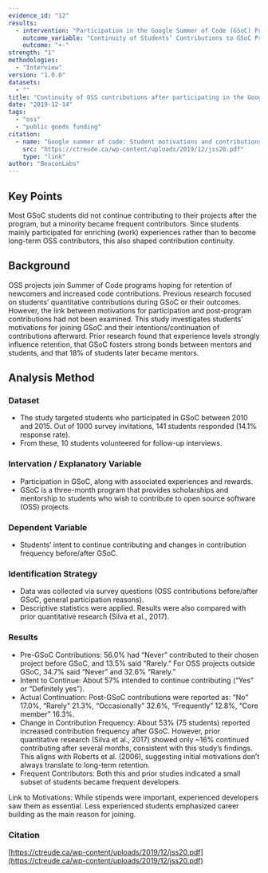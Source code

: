 ```yaml
---
evidence_id: "12"
results:
  - intervention: "Participation in the Google Summer of Code (GSoC) Program"
    outcome_variable: "Continuity of Students’ Contributions to GSoC Projects"
    outcome: "+-"
strength: "1"
methodologies:
  - "Interview"
version: "1.0.0"
datasets:
  - ""
title: "Continuity of OSS contributions after participating in the Google Summer of Code (GSoC) Program"
date: "2019-12-14"
tags:
  - "oss"
  - "public goods funding"
citation:
  - name: "Google summer of code: Student motivations and contributions"
    src: "https://ctreude.ca/wp-content/uploads/2019/12/jss20.pdf"
    type: "link"
author: "BeaconLabs"
---
```


## Key Points

Most GSoC students did not continue contributing to their projects after the program, but a minority became frequent contributors. Since students mainly participated for enriching (work) experiences rather than to become long-term OSS contributors, this also shaped contribution continuity.

## Background

OSS projects join Summer of Code programs hoping for retention of newcomers and increased code contributions. Previous research focused on students’ quantitative contributions during GSoC or their outcomes. However, the link between motivations for participation and post-program contributions had not been examined. This study investigates students’ motivations for joining GSoC and their intentions/continuation of contributions afterward. Prior research found that experience levels strongly influence retention, that GSoC fosters strong bonds between mentors and students, and that 18% of students later became mentors.

## Analysis Method

### Dataset

- The study targeted students who participated in GSoC between 2010 and 2015. Out of 1000 survey invitations, 141 students responded (14.1% response rate).
- From these, 10 students volunteered for follow-up interviews.

### Intervation / Explanatory Variable

- Participation in GSoC, along with associated experiences and rewards.
- GSoC is a three-month program that provides scholarships and mentorship to students who wish to contribute to open source software (OSS) projects.

### Dependent Variable

- Students’ intent to continue contributing and changes in contribution frequency before/after GSoC.

### Identification Strategy

- Data was collected via survey questions (OSS contributions before/after GSoC, general participation reasons).
- Descriptive statistics were applied. Results were also compared with prior quantitative research (Silva et al., 2017).

### Results

- Pre-GSoC Contributions: 56.0% had “Never” contributed to their chosen project before GSoC, and 13.5% said “Rarely.” For OSS projects outside GSoC, 34.7% said “Never” and 32.6% “Rarely.”
- Intent to Continue: About 57% intended to continue contributing (“Yes” or “Definitely yes”).
- Actual Continuation: Post-GSoC contributions were reported as: “No” 17.0%, “Rarely” 21.3%, “Occasionally” 32.6%, “Frequently” 12.8%, “Core member” 16.3%.
- Change in Contribution Frequency: About 53% (75 students) reported increased contribution frequency after GSoC. However, prior quantitative research (Silva et al., 2017) showed only ~16% continued contributing after several months, consistent with this study’s findings. This aligns with Roberts et al. (2006), suggesting initial motivations don’t always translate to long-term retention.
- Frequent Contributors: Both this and prior studies indicated a small subset of students became frequent developers.

Link to Motivations: While stipends were important, experienced developers saw them as essential. Less experienced students emphasized career building as the main reason for joining.

### Citation

[https://ctreude.ca/wp-content/uploads/2019/12/jss20.pdf](https://ctreude.ca/wp-content/uploads/2019/12/jss20.pdf)
